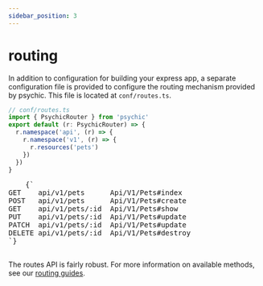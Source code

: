 ```yaml
---
sidebar_position: 3
---
```



# routing

In addition to configuration for building your express app, a separate configuration file is provided to configure the routing mechanism provided by psychic. This file is located at `conf/routes.ts`.

```ts
// conf/routes.ts
import { PsychicRouter } from 'psychic'
export default (r: PsychicRouter) => {
  r.namespace('api', (r) => {
    r.namespace('v1', (r) => {
      r.resources('pets')
    })
  })
}
```

<RoutesOutput>
  <pre style={{ backgroundColor: 'transparent' }}>
    {`
GET    api/v1/pets      Api/V1/Pets#index
POST   api/v1/pets      Api/V1/Pets#create
GET    api/v1/pets/:id  Api/V1/Pets#show
PUT    api/v1/pets/:id  Api/V1/Pets#update
PATCH  api/v1/pets/:id  Api/V1/Pets#update
DELETE api/v1/pets/:id  Api/V1/Pets#destroy
`}
  </pre>
</RoutesOutput>

The routes API is fairly robust. For more information on available methods, see our [routing guides](/docs/routing/crud).

